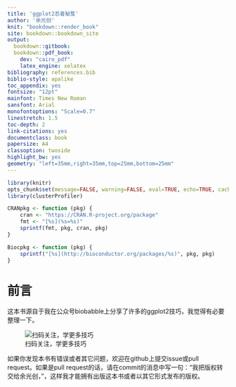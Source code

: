 ```yaml
---
title: 'ggplot2忍者秘笈'
author: '余光创'
knit: "bookdown::render_book"
site: bookdown::bookdown_site
output:
  bookdown::gitbook:
  bookdown::pdf_book:
    dev: "cairo_pdf"
    latex_engine: xelatex
bibliography: references.bib
biblio-style: apalike
toc_appendix: yes
fontsize: "12pt"
mainfont: Times New Roman
sansfont: Arial
monofontoptions: "Scale=0.7"
linestretch: 1.5
toc-depth: 2
link-citations: yes
documentclass: book
papersize: A4
classoption: twoside
highlight_bw: yes
geometry: "left=35mm,right=35mm,top=25mm,bottom=25mm"
---
```



```r

library(knitr)
opts_chunk$set(message=FALSE, warning=FALSE, eval=TRUE, echo=TRUE, cache=TRUE)
library(clusterProfiler)

CRANpkg <- function (pkg) {
    cran <- "https://CRAN.R-project.org/package"
    fmt <- "[%s](%s=%s)"
    sprintf(fmt, pkg, cran, pkg)
}

Biocpkg <- function (pkg) {
    sprintf("[%s](http://bioconductor.org/packages/%s)", pkg, pkg)
}


```

# 前言 {-}


这本书源自于我在公众号biobabble上分享了许多的ggplot2技巧，我觉得有必要整理一下。

![扫码关注，学更多技巧](https://guangchuangyu.github.io/blog_images/biobabble.jpg)

如果你发现本书有错误或者其它问题，欢迎在github上提交issue或pull request。如果是pull request的话，请在commit的消息中写一句：“我把版权转交给余光创，”，这样我才能拥有出版这本书或者以其它形式发布的版权。






